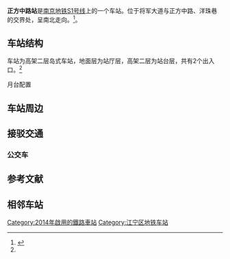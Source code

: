{{Station Infobox
|Station Name = 正方中路
|Engname = ZHENGFANGZHONGLU
|linecolour ={{南京地铁线路色|宁高}}
|Image = Nanjing Metro ZHENGFANGZHONGLU Station.jpg
|Caption = 
|Number =
|Code =
|Location = {{CHN}}[[江苏省|江苏省]][[南京市|南京市]][[江宁区_(南京市)|江宁区]][[将军大道|将军大道]]
|Coord = {{coord|31.851686|118.812252|format=dms|type:railwaystation_region:CN}}
|Colour =
|Type = 高架二层岛式
|Line = {{南京地铁线路名|S1}}
|connections = [[南京公交|南京公交]]
|Interchange =
|Hall =
|Open = 2014年7月1日
|Platform =
|Elevator for disabled =
|Escalator =
|Exit = 2
|Transport =
|Openhours =
|Time First =
|Time Last =
|Map =
<!--以下为车站线路指向功能，非必要参数-->
|Linename1 = {{南京地铁线路名|S1}}
|start1 = [[南京南站_(南京地铁)|南京南站]]
|pre1 = [[吉印大道站|吉印大道]]
|next1 = [[翔宇路北站|翔宇路北]]
|end1 = [[空港新城江宁站|空港新城江宁]]

}}
'''正方中路站'''是[[南京地铁S1号线|南京地铁S1号线]]上的一个车站。位于将军大道与正方中路、洋珠巷的交界处，呈南北走向。<ref name="nj-dt">{{cite web|url=http://www.njmetro.com.cn/service_05.aspx |title=车站简介 |publisher=南京地铁 |deadurl=yes |archiveurl=https://web.archive.org/web/20141024075142/http://www.njmetro.com.cn/service_05.aspx |archivedate=2014-10-24 }}</ref>。

==车站结构==
车站为高架二层岛式车站，地面层为站厅层，高架二层为站台层，共有2个出入口。<ref name="nj-dt"/>

;月台配置
{{RailStStart|c=东}}
{{RailStLine|||line=[[南京地铁S1号线|南京地铁S1号线]]|station=[[吉印大道站|吉印大道]]、[[南京南站_(南京地铁)|南京南站]]|dir=l}}
{{RailStPlatform|岛}}
{{RailStLine|||line=[[南京地铁S1号线|南京地铁S1号线]]|station=[[翔宇路北站|翔宇路北]]、[[空港新城江宁站|空港新城江宁]]|dir=r}}
{{RailStEnd|c=西}}

==车站周边==

==接驳交通==
===公交车===
{{南京公交线路简单列表|station=正方中路（近1、2出口）|864|879|890}}
{{南京公交线路简单列表|station=正方中路客运站（近2出口）|G71|877|878|879|880}}

==参考文献==
{{reflist}}
==相邻车站==
{{s-rail-start}}
{{s-rail|title=NJM}}
{{s-line new|system=NJM|line=S1|previous=吉印大道|next=翔宇路北}}
{{s-end}}
{{宁高城际轨道交通车站}}
[[Category:2014年啟用的鐵路車站|Category:2014年啟用的鐵路車站]]
[[Category:江宁区地铁车站|Category:江宁区地铁车站]]